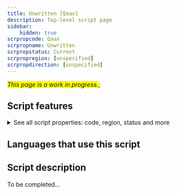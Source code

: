 ```yaml
---
title: Unwritten [Qaax]
description: Top-level script page
sidebar:
    hidden: true
scrpropcode: Qaax
scrpropname: Unwritten
scrpropstatus: Current
scrpropregion: [unspecified]
scrpropdirection: [unspecified]
---
```


<span style='background-color:yellow'>_This page is a work in progress._</span>;


## Script features

<details>
<summary> See all script properties: code, region, status and more</summary>
<ScriptInfo />
</details>

## Languages that use this script

<WsList script='Qaax' wsMax='5' />

## Script description

To be completed...

